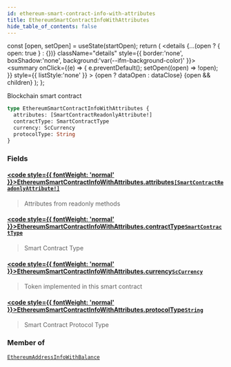```yaml
---
id: ethereum-smart-contract-info-with-attributes
title: EthereumSmartContractInfoWithAttributes
hide_table_of_contents: false
---
```







  const [open, setOpen] = useState(startOpen);
  return (
    <details {...(open ? { open: true } : {})} className="details" style={{ border:'none', boxShadow:'none', background:'var(--ifm-background-color)' }}>
      <summary
        onClick={(e) => {
          e.preventDefault();
          setOpen((open) => !open);
        }}
        style={{ listStyle:'none' }}
      >
      {open ? dataOpen : dataClose}
      </summary>
      {open && children}
    </details>
  );
};








Blockchain smart contract


```graphql
type EthereumSmartContractInfoWithAttributes {
  attributes: [SmartContractReadonlyAttribute!]
  contractType: SmartContractType
  currency: ScCurrency
  protocolType: String
}
```




### Fields

#### [<code style={{ fontWeight: 'normal' }}>EthereumSmartContractInfoWithAttributes.<b>attributes</b></code>](#)<Bullet />[`[SmartContractReadonlyAttribute!]`](/docs/graphql-reference/objects/smart-contract-readonly-attribute) <Badge class="badge badge--secondary" text="list"/> <Badge class="badge badge--secondary" text="object"/> 
> 
> 
> Attributes from readonly methods
> 

#### [<code style={{ fontWeight: 'normal' }}>EthereumSmartContractInfoWithAttributes.<b>contractType</b></code>](#)<Bullet />[`SmartContractType`](/docs/graphql-reference/enums/smart-contract-type) <Badge class="badge badge--secondary" text="enum"/> 
> 
> 
> Smart Contract Type
> 

#### [<code style={{ fontWeight: 'normal' }}>EthereumSmartContractInfoWithAttributes.<b>currency</b></code>](#)<Bullet />[`ScCurrency`](/docs/graphql-reference/objects/sc-currency) <Badge class="badge badge--secondary" text="object"/> 
> 
> 
> Token implemented in this smart contract
> 

#### [<code style={{ fontWeight: 'normal' }}>EthereumSmartContractInfoWithAttributes.<b>protocolType</b></code>](#)<Bullet />[`String`](/docs/graphql-reference/scalars/string) <Badge class="badge badge--secondary" text="scalar"/> 
> 
> 
> Smart Contract Protocol Type
> 



### Member of

[`EthereumAddressInfoWithBalance`](/docs/graphql-reference/objects/ethereum-address-info-with-balance)  <Badge class="secondary" text="object"/>

